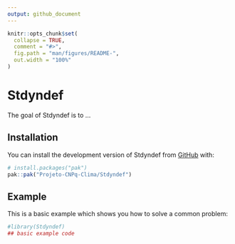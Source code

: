 ```yaml
---
output: github_document
---
```


<!-- README.md is generated from README.Rmd. Please edit that file -->

```r
knitr::opts_chunk$set(
  collapse = TRUE,
  comment = "#>",
  fig.path = "man/figures/README-",
  out.width = "100%"
)
```

# Stdyndef

<!-- badges: start -->
<!-- badges: end -->

The goal of Stdyndef is to ...

## Installation

You can install the development version of Stdyndef from [GitHub](https://github.com/) with:

``` r
# install.packages("pak")
pak::pak("Projeto-CNPq-Clima/Stdyndef")
```

## Example

This is a basic example which shows you how to solve a common problem:

```r
#library(Stdyndef)
## basic example code
```
